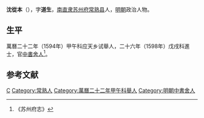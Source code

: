 '''沈從本'''（{{bd|？||？|catIdx=}}），字'''道生'''，[[南直隶|南直隶]][[苏州府|苏州府]][[常熟县|常熟县]]人，[[明朝|明朝]]政治人物。

== 生平 ==
萬曆二十二年（1594年）甲午科应天乡试舉人，二十六年（1598年）戊戌科進士，官[[中書舍人|中書舍人]]<ref>《苏州府志》</ref>。

==参考文献==
{{reflist}}

{{萬曆二十六年戊戌科殿試金榜}}

{{Authority control}}
{{DEFAULTSORT:}}
[[Category:沈姓|C]]
[[Category:常熟人|Category:常熟人]]
[[Category:萬曆二十二年甲午科舉人|Category:萬曆二十二年甲午科舉人]]
[[Category:明朝中書舍人|Category:明朝中書舍人]]